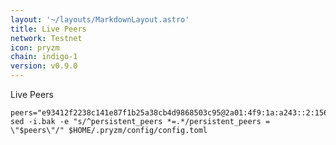 ```yaml
---
layout: '~/layouts/MarkdownLayout.astro'
title: Live Peers
network: Testnet
icon: pryzm
chain: indigo-1
version: v0.9.0
---
```

Live Peers 

```
peers="e93412f2238c141e87f1b25a38cb4d9868503c95@2a01:4f9:1a:a243::2:15656,1aeb2ea459879a0f2cc5f2907af7bd5a7ab9bd9b@65.109.113.233:24856,013efc1bb66c696aada395019e8cdf57f5ccc106@85.10.211.215:27722,ef4dcd5de768c96c0bc4d2b1155e3b66dcd18cb4@18.220.12.210:26656,d9a846e2632764c44577ce71c859c4167b8c5c18@178.128.197.47:26656,89f6a47c6befc303e460886e4c4a10039119e961@15.204.220.126:26656,be464badd36b959fa2ce84a3d65fabd1e3774f84@144.217.68.182:24856,9515a13bbdeb233eb59efd6e8db892ac46e5bac5@142.132.153.6:56656"
sed -i.bak -e "s/^persistent_peers *=.*/persistent_peers = \"$peers\"/" $HOME/.pryzm/config/config.toml
```
